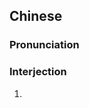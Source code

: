 {{also|草你妈}}
==Chinese==
{{zh-forms|s=草你妈}}

===Pronunciation===
{{zh-pron
|m=càonǐmā,cǎonǐmā
|cat=intj
}}

===Interjection===
{{zh-interj}}

# {{lb|zh|euphemistic}} {{zh-alt-form|肏你媽|[[fuck you]]}}
